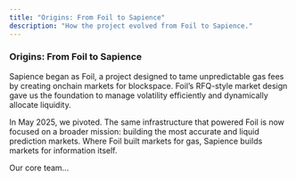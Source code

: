 ```yaml
---
title: "Origins: From Foil to Sapience"
description: "How the project evolved from Foil to Sapience."
---
```


### Origins: From Foil to Sapience

Sapience began as Foil, a project designed to tame unpredictable gas fees by creating onchain markets for blockspace. Foil’s RFQ-style market design gave us the foundation to manage volatility efficiently and dynamically allocate liquidity.

In May 2025, we pivoted. The same infrastructure that powered Foil is now focused on a broader mission: building the most accurate and liquid prediction markets. Where Foil built markets for gas, Sapience builds markets for information itself.

Our core team...